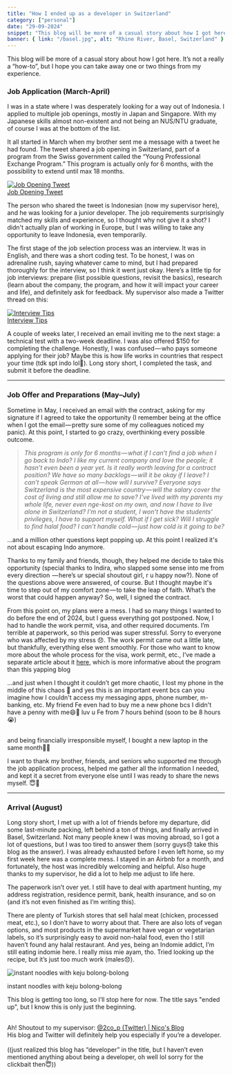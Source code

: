 ```yaml
---
title: "How I ended up as a developer in Switzerland"
category: ["personal"]
date: "29-09-2024"
snippet: "This blog will be more of a casual story about how I got here. It's not a really a “how-to”, but I hope you can take away one or two things from my experience."
banner: { link: "/basel.jpg", alt: "Rhine River, Basel, Switzerland" }
---
```


This blog will be more of a casual story about how I got here. It’s not a really a “how-to”, but I hope you can take away one or two things from my experience.

### Job Application (March-April)

I was in a state where I was desperately looking for a way out of Indonesia. I applied to multiple job openings, mostly in Japan and Singapore. With my Japanese skills almost non-existent and not being an NUS/NTU graduate, of course I was at the bottom of the list.

It all started in March when my brother sent me a message with a tweet he had found. The tweet shared a job opening in Switzerland, part of a program from the Swiss government called the “Young Professional Exchange Program.” This program is actually only for 6 months, with the possibility to extend until max 18 months.

<a href="https://x.com/2co_p/status/1770827377347535157" target="_blank">
  <img src="/job_opening_tweet.png " alt="Job Opening Tweet" />
  <div className="pic-title">Job Opening Tweet</div>
</a>

The person who shared the tweet is Indonesian (now my supervisor here), and he was looking for a junior developer. The job requirements surprisingly matched my skills and experience, so I thought why not give it a shot? I didn't actually plan of working in Europe, but I was willing to take any opportunity to leave Indonesia, even temporarily.

The first stage of the job selection process was an interview. It was in English, and there was a short coding test. To be honest, I was on adrenaline rush, saying whatever came to mind, but I had prepared thoroughly for the interview, so I think it went just okay. Here’s a little tip for job interviews: prepare (list possible questions, revisit the basics), research (learn about the company, the program, and how it will impact your career and life), and definitely ask for feedback. My supervisor also made a Twitter thread on this:

<a href="https://x.com/2co_p/status/1820740105511817637" target="_blank">
  <img src="/interviews_tips.png " alt="Interview Tips" />
  <div className="pic-title">Interview Tips</div>
</a>

A couple of weeks later, I received an email inviting me to the next stage: a technical test with a two-week deadline. I was also offered $150 for completing the challenge. Honestly, I was confused — who pays someone applying for their job? Maybe this is how life works in countries that respect your time (tdk spt indo lol🫠). Long story short, I completed the task, and submit it before the deadline.

---

### Job Offer and Preparations (May–July)

Sometime in May, I received an email with the contract, asking for my signature if I agreed to take the opportunity (I remember being at the office when I got the email — pretty sure some of my colleagues noticed my panic). At this point, I started to go crazy, overthinking every possible outcome.

> _This program is only for 6 months — what if I can’t find a job when I go back to Indo? I like my current company and love the people; it hasn’t even been a year yet. Is it really worth leaving for a contract position? We have so many backlogs — will it be okay if I leave? I can’t speak German at all — how will I survive? Everyone says Switzerland is the most expensive country — will the salary cover the cost of living and still allow me to save? I’ve lived with my parents my whole life, never even nge-kost on my own, and now I have to live alone in Switzerland? I'm not a student, I won't have the students' privileges, I have to support myself. What if I get sick? Will I struggle to find halal food? I can’t handle cold — just how cold is it going to be?_

…and a million other questions kept popping up. At this point I realized it's not about escaping Indo anymore.

Thanks to my family and friends, though, they helped me decide to take this opportunity (special thanks to Indira, who slapped some sense into me from every direction <spoiler> — here’s ur special shoutout girl, r u happy now?</spoiler>). None of the questions above were answered, of course. But I thought maybe it's time to step out of my comfort zone — to take the leap of faith. What’s the worst that could happen anyway? So, well, I signed the contract.

From this point on, my plans were a mess. I had so many things I wanted to do before the end of 2024, but I guess everything got postponed. Now, I had to handle the work permit, visa, and other required documents. I’m terrible at paperwork, so this period was super stressful. Sorry to everyone who was affected by my stress 😞. The work permit came out a little late, but thankfully, everything else went smoothly. For those who want to know more about the whole process for the visa, work permit, etc., I’ve made a separate article about it <a href="/blogs/young-professional-exchange-program-for-indonesian">here</a>, which is more informative about the program than this yapping blog

...and just when I thought it couldn’t get more chaotic, I lost my phone in the middle of this chaos 😤 and yes this is an important event bcs can you imagine how I couldn't access my messaging apps, phone number, m-banking, etc. My friend Fe even had to buy me a new phone bcs I didn't have a penny with me😄🫵 <spoiler>luv u Fe from 7 hours behind (soon to be 8 hours😭)</spoiler>

<br />
<spoiler>
  and being financially irresponsible myself, I bought a new laptop in the same
  month🤪😭
</spoiler>

I want to thank my brother, friends, and seniors who supported me through the job application process, helped me gather all the information I needed, and kept it a secret from everyone else until I was ready to share the news myself. 😇🤫

---

### Arrival (August)

Long story short, I met up with a lot of friends before my departure, did some last-minute packing, left behind a ton of things, and finally arrived in Basel, Switzerland. Not many people knew I was moving abroad, so I got a lot of questions, but I was too tired to answer them (sorry guys😞 take this blog as the answer). I was already exhausted before I even left home, so my first week here was a complete mess. I stayed in an Airbnb for a month, and fortunately, the host was incredibly welcoming and helpful. Also huge thanks to my supervisor, he did a lot to help me adjust to life here.

The paperwork isn’t over yet. I still have to deal with apartment hunting, my address registration, residence permit, bank, health insurance, and so on (and it’s not even finished as I’m writing this).

There are plenty of Turkish stores that sell halal meat (chicken, processed meat, etc.), so I don’t have to worry about that. There are also lots of vegan options, and most products in the supermarket have vegan or vegetarian labels, so it’s surprisingly easy to avoid non-halal food, even tho I still haven’t found any halal restaurant. And yes, being an Indomie addict, I’m still eating indomie here. I really miss mie ayam, tho. Tried looking up the recipe, but it’s just too much work (males😞).

![instant noodles with keju bolong-bolong](https://cdn-images-1.medium.com/max/1000/1*f4Y7BOW935Q13_DFKBVo2Q.png "instant noodles with keju bolong-bolong")

<div className="pic-title">instant noodles with keju bolong-bolong</div>

This blog is getting too long, so I’ll stop here for now. The title says "ended up", but I know this is only just the beginning.

<br />
Ah! Shoutout to my supervisor:
<a href="https://twitter.com/2co_p" target="_blank">
  @2co_p (Twitter)
</a>
|<a href="https://nico.fyi" target="_blank">
  Nico's Blog
</a>
<br />
His blog and Twitter will definitely help you especially if you’re a developer.

<br />
<br />
<spoiler>
  ((just realized this blog has “developer” in the title, but I haven’t even
  mentioned anything about being a developer, oh well lol sorry for the
  clickbait then😇))
</spoiler>

